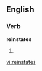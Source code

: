 
==English==

===Verb===
'''reinstates'''

# {{third-person singular of|[[reinstate]]}}

[[vi:reinstates]]